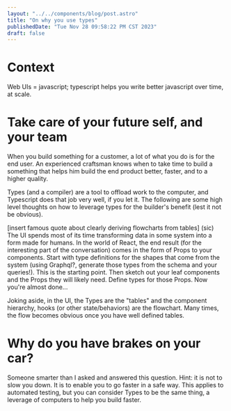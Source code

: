 ```yaml
---
layout: "../../components/blog/post.astro"
title: "On why you use types"
publishedDate: "Tue Nov 28 09:58:22 PM CST 2023"
draft: false
---
```


# Context

Web UIs = javascript; typescript helps you write better javascript over time, at scale.

# Take care of your future self, and your team

When you build something for a customer, a lot of what you do is for the end user.
An experienced craftsman knows when to take time to build a something that helps
him build the end product better, faster, and to a higher quality.

Types (and a compiler) are a tool to offload work to the computer, and Typescript
does that job very well, if you let it. The following are some high level thoughts
on how to leverage types for the builder's benefit (lest it not be obvious).

[insert famous quote about clearly deriving flowcharts from tables] (sic) The UI
spends most of its time transforming data in some system into a form made for humans.
In the world of React, the end result (for the interesting part of the conversation)
comes in the form of Props to your components. Start with type definitions for the
shapes that come from the system (using Graphql?, generate those types from the
schema and your queries!). This is the starting point. Then sketch out your leaf
components and the Props they will likely need. Define types for those Props. Now
you're almost done...

Joking aside, in the UI, the Types are the "tables" and the component hierarchy,
hooks (or other state/behaviors) are the flowchart. Many times, the flow becomes
obvious once you have well defined tables.

# Why do you have brakes on your car?

Someone smarter than I asked and answered this question. Hint: it is not to slow
you down. It is to enable you to go faster in a safe way. This applies to automated
testing, but you can consider Types to be the same thing, a leverage of computers
to help you build faster.

